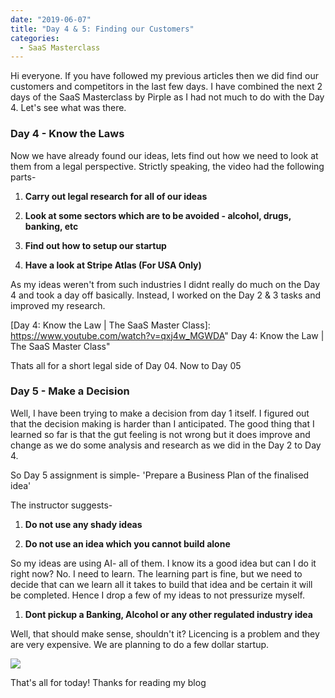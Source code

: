---
date: "2019-06-07"
title: "Day 4 & 5: Finding our Customers"
categories:
  - SaaS Masterclass
---
Hi everyone. If you have followed my previous articles then we did find our customers and competitors in the last few days. I have combined the next 2 days of the SaaS Masterclass by Pirple as I had not much to do with the Day 4. Let's see what was there.


### Day 4 - Know the Laws 

Now we have already found our ideas, lets find out how we need to look at them from a legal perspective. Strictly speaking, the video had the following parts-


1. **Carry out legal research for all of our ideas**

1. **Look at some sectors which are to be avoided - alcohol, drugs, banking, etc**

1. **Find out how to setup our startup**

1. **Have a look at Stripe Atlas (For USA Only)**


As my ideas weren't from such industries I didnt really do much on the Day 4 and took a day off basically. Instead, I worked on the Day 2 & 3 tasks and improved my research.


[Day 4: Know the Law | The SaaS Master Class]: https://www.youtube.com/watch?v=qxj4w_MGWDA" Day 4: Know the Law | The SaaS Master Class"

Thats all for a short legal side of Day 04. Now to Day 05

### Day 5 - Make a Decision

Well, I have been trying to make a decision from day 1 itself. I figured out that the decision making is harder than I anticipated. The good thing that I learned so far is that the gut feeling is not wrong but it does improve and change as we do some analysis and research as we did in the Day 2 to Day 4.

So Day 5 assignment is simple- 'Prepare a Business Plan of the finalised idea'

The instructor suggests-

1. **Do not use any shady ideas**

1. **Do not use an idea which you cannot build alone**

  So my ideas are using AI- all of them. I know its a good idea but can I do it right now? No. I need to learn. The learning part is fine, but we need to decide that can we learn all it takes to build that idea and be certain it will be completed. Hence I drop a few of my ideas to not pressurize myself.

1. **Dont pickup a Banking, Alcohol or any other regulated industry idea**

  Well, that should make sense, shouldn't it? Licencing is a problem and they are very expensive. We are planning to do a few dollar startup. 



![](./ideas.png)



That's all for today! Thanks for reading my blog
